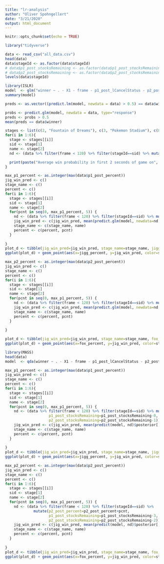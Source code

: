 ```yaml
---
title: "lr-analysis"
author: "Oliver Spohngellert"
date: "3/21/2020"
output: html_document
---
```


```r
knitr::opts_chunk$set(echo = TRUE)
```


```r
library("tidyverse")

```

```r
data <- read_csv("all_data.csv")
head(data)
data$stageId <- as.factor(data$stageId)
# data$p1_post_stocksRemaining <- as.factor(data$p1_post_stocksRemaining)
# data$p2_post_stocksRemaining <- as.factor(data$p2_post_stocksRemaining)
levels(data$stageId)

```

```r
library(ISLR)
model  <- glm("winner ~ . - X1 - frame - p1_post_lCancelStatus - p2_post_lCancelStatus", data, family="binomial")
summary(model)
```

```r
preds <- as.vector((predict.lm(model, newdata = data) > 0.5) == data$winner)
```

```r
probs <- predict.glm(model, newdata = data, type="response")
preds <- probs > 0.5
mean(preds == data$winner)
```


```r
stages <- list(c(2, "Fountain of Dreams"), c(3, "Pokemon Stadium"), c(8, "Yoshi's Story"), c(28, "Dream Land"), c(31, "Battlefield"), c(32, "Final Destination"))
for(i in 1:6){
  stage <- stages[[i]]
  sid <- stage[1]
  name <- stage[2]
  nd <- (data %>% filter(frame < 120) %>% filter(stageId==sid) %>% mutate(p1_post_percent=p1_post_percent+120))

  print(paste("Average win probability in first 2 seconds of game on", name, mean(predict.glm(model, newdata=nd, type="response"))))
}
```
```r
max_p1_percent <- as.integer(max(data$p1_post_percent))
jig_win_pred <- c()
stage_name <- c()
percent <- c()
for(i in 1:6){
  stage <- stages[[i]]
  sid <- stage[1]
  name <- stage[2]
  for(pcnt in seq(0, max_p1_percent, 5)) {
    nd <- (data %>% filter(frame < 120) %>% filter(stageId==sid) %>% mutate(p1_post_percent=p1_post_percent+pcnt))
    jig_win_pred <- c(jig_win_pred, mean(predict.glm(model, newdata=nd, type="response")))
    stage_name <- c(stage_name, name)
    percent <- c(percent, pcnt)
  }
  
}
plot_d <- tibble(jig_win_pred=jig_win_pred, stage_name=stage_name, jigg_percent=percent)
ggplot(plot_d) + geom_point(aes(x=jigg_percent, y=jig_win_pred, color=stage_name))
```


```r
max_p2_percent <- as.integer(max(data$p2_post_percent))
jig_win_pred <- c()
stage_name <- c()
percent <- c()
for(i in 1:6){
  stage <- stages[[i]]
  sid <- stage[1]
  name <- stage[2]
  for(pcnt in seq(0, max_p1_percent, 5)) {
    nd <- (data %>% filter(frame < 120) %>% filter(stageId==sid) %>% mutate(p2_post_percent=p2_post_percent+pcnt))
    jig_win_pred <- c(jig_win_pred, mean(predict.glm(model, newdata=nd, type="response")))
    stage_name <- c(stage_name, name)
    percent <- c(percent, pcnt)
  }
  
}

plot_d <- tibble(jig_win_pred=jig_win_pred, stage_name=stage_name, fox_percent=percent)
ggplot(plot_d) + geom_point(aes(x=fox_percent, y=jig_win_pred, color=stage_name))

```


```r
library(MASS)
head(data)
model  <- qda(winner ~ . - X1 - frame - p1_post_lCancelStatus - p2_post_lCancelStatus, data=data)
```

```r
max_p1_percent <- as.integer(max(data$p1_post_percent))
jig_win_pred <- c()
stage_name <- c()
percent <- c()
for(i in 1:6){
  stage <- stages[[i]]
  sid <- stage[1]
  name <- stage[2]
  for(pcnt in seq(0, max_p1_percent, 5)) {
    nd <- (data %>% filter(frame < 120) %>% filter(stageId==sid) %>% mutate(p1_post_percent=p1_post_percent+pcnt,
                    p1_post_stocksRemaining=p1_post_stocksRemaining-0,
                    p2_post_stocksRemaining=p2_post_stocksRemaining-1))
    jig_win_pred <- c(jig_win_pred, mean(predict(model, nd)$posterior[,2]))
    stage_name <- c(stage_name, name)
    percent <- c(percent, pcnt)
  }
  
}
plot_d <- tibble(jig_win_pred=jig_win_pred, stage_name=stage_name, jigg_percent=percent)
ggplot(plot_d) + geom_point(aes(x=jigg_percent, y=jig_win_pred, color=stage_name))
```



```r
max_p2_percent <- as.integer(max(data$p2_post_percent))
jig_win_pred <- c()
stage_name <- c()
percent <- c()
for(i in 1:6){
  stage <- stages[[i]]
  sid <- stage[1]
  name <- stage[2]
  for(pcnt in seq(0, max_p1_percent, 5)) {
    nd <- (data %>% filter(frame < 120) %>% filter(stageId==sid) %>%
             mutate(p2_post_percent=p2_post_percent+pcnt,
                    p1_post_stocksRemaining=p1_post_stocksRemaining-3,
                    p2_post_stocksRemaining=p2_post_stocksRemaining-2))
    jig_win_pred <- c(jig_win_pred, mean(predict(model, nd)$posterior[,2]))
    stage_name <- c(stage_name, name)
    percent <- c(percent, pcnt)
  }
  
}
plot_d <- tibble(jig_win_pred=jig_win_pred, stage_name=stage_name, fox_percent=percent)
ggplot(plot_d) + geom_point(aes(x=fox_percent, y=jig_win_pred, color=stage_name))
```


